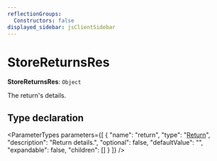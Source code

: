 ```yaml
---
reflectionGroups:
  Constructors: false
displayed_sidebar: jsClientSidebar
---
```



# StoreReturnsRes

 **StoreReturnsRes**: `Object`

The return's details.

## Type declaration

<ParameterTypes parameters={[
  {
    "name": "return",
    "type": "[Return](../classes/js_client.internal.Return.mdx)",
    "description": "Return details.",
    "optional": false,
    "defaultValue": "",
    "expandable": false,
    "children": []
  }
]} />
